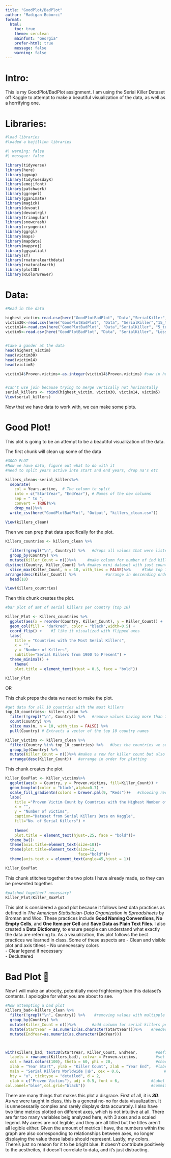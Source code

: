 ```yaml
---
title: "GoodPlot/BadPlot"
author: "Madigan Boborci"
format: 
  html:
    toc: true
    theme: cerulean
    mainfont: "Georgia"
    prefer-html: true
    message: false 
    warning: false 
---
```

# Intro: 
This is my GoodPlot/BadPlot assignment. I am using the Serial Killer Dataset off Kaggle to attempt to make a beautiful visualization of the data, as well as a horrifying one. 

# Libraries:
```r
#load libraries
#loaded a bajillion libraries

#| warning: false
#| messgae: false

library(tidyverse)
library(here)
library(ggmap)
library(tidytuesdayR)
library(emojifont)
library(patchwork)
library(ggrepel)
library(gganimate)
library(magick)
library(devout)
library(devoutrgl)
library(triangular)
library(snowcrash)
library(cryogenic)
library(ggrgl)
library(maps)
library(mapdata)
library(mapproj)
library(ggspatial)
library(sf)
library(rnaturalearthdata)
library(rnaturalearth)
library(plot3D)
library(RColorBrewer)

```
# Data:

```r
#Read in the data

highest_victim<-read.csv(here("GoodPlotBadPlot", "Data","SerialKiller", "Highest_victim_count.csv"))
victim30<-read.csv(here("GoodPlotBadPlot", "Data", "SerialKiller","15_to_30_victim_count.csv"))
victim14<-read.csv(here("GoodPlotBadPlot", "Data","SerialKiller", "5_to_14_victim_count.csv"))
victim5<-read.csv(here("GoodPlotBadPlot", "Data", "SerialKiller", "Lessthan_5_victim_count.csv"))


#take a gander at the data
head(highest_victim)
head(victim30)
head(victim14)
head(victim5)

victim14$Proven.victims<-as.integer(victim14$Proven.victims) #saw in head that one column was a character rather than an integer like the rest of the datasets


#can't use join because trying to merge vertically not horizontally
serial_killers <- rbind(highest_victim, victim30, victim14, victim5)
View(serial_killers)
```
Now that we have data to work with, we can make some plots.


# Good Plot!
This plot is going to be an attempt to be a beautiful visualization of the data.

The first chunk will clean up some of the data
```r
#GOOD PLOT
#Now we have data, figure out what to do with it 
#need to split years active into start and end years, drop na's etc

killers_clean<-serial_killers%>%
  separate(
    col = Years.active,  # The column to split
    into = c("StartYear", "EndYear"), # Names of the new columns
    sep = " to ",          
    convert = TRUE)%>%
    drop_na()%>%
  write_csv(here("GoodPlotBadPlot", "Output", "killers_clean.csv"))

View(killers_clean)

```

Then we can prep that data specifically for the plot.
```r
Killers_countries <- killers_clean %>%
  
  filter(!grepl("\n", Country)) %>%   #drops all values that were listed as multiple countries
  group_by(Country) %>%
  mutate(Killer_Count = n())%>%     #make column for number of ind killers per country
distinct(Country, Killer_Count) %>% #makes mini dataset with just country and # killers
  slice_max(Killer_Count, n = 10, with_ties = FALSE)%>%     #Take top 10 highest count of killers 
arrange(desc(Killer_Count)) %>%             #arrange in descending order for plot
  head(10) 

View(Killers_countries)
```
 
Then this chunk creates the plot.
```r
#bar plot of amt of serial killers per country (top 10)

Killer_Plot <- Killers_countries %>%
  ggplot(aes(x = reorder(Country, Killer_Count), y = Killer_Count)) +   #make countries go in order of no. of killers
  geom_col(fill = "darkred", color = "black",width=0.5) +
  coord_flip() +    #I like it visualized with flipped axes
  labs(
    title = "Countries with the Most Serial Killers",
    x = "",
    y = "Number of Killers",
    subtitle="Serial Killers from 1900 to Present") +
  theme_minimal() +
    theme(
    plot.title = element_text(hjust = 0.5, face = "bold"))

Killer_Plot
```

OR 


This chuk preps the data we need to make the plot.
```r
#get data for all 10 countries with the most killers
top_10_countries<- killers_clean %>%
  filter(!grepl("\n", Country)) %>%   #remove values having more than 1 country listed
  count(Country) %>%                   
  slice_max(n, n = 10, with_ties = FALSE) %>%
  pull(Country) # Extracts a vector of the top 10 country names   

Killer_victims <- killers_clean %>%
  filter(Country %in% top_10_countries) %>%   #Uses the countries we selected above
  group_by(Country) %>%
  mutate(Killer_Count = n())%>% #makes a row for killer count but also keeps the rest of the info
  arrange(desc(Killer_Count))   #arrange in order for plotting
```

This chunk creates the plot
```r
Killer_BoxPlot <- Killer_victims%>%
  ggplot(aes(x = Country, y = Proven.victims, fill=Killer_Count)) +
  geom_boxplot(color = "black",alpha=0.7) +
  scale_fill_gradientn(colors = brewer.pal(9, "Reds"))+   #choosing red for mt legend scale bar
  labs(
    title ="Proven Victim Count by Countries with the Highest Number of Serial Killers ",
    x = "",
    y = "Number of victims",
    caption="Dataset from Serial Killers Data on Kaggle",
    fill="No. of Serial Killers") +
 
    theme(
    plot.title = element_text(hjust=.25, face = "bold"))+
  theme_bw()+                                      
  theme(axis.title=element_text(size=10))+
  theme(plot.title=element_text(size=12,
                                face="bold"))+
  theme(axis.text.x = element_text(angle=45,hjust = 1))  

Killer_BoxPlot

```


This chunk stitches together the two plots I have already made, so they can be presented together. 
```r
#patched together? necessary?
Killer_Plot/Killer_BoxPlot
```

This plot is considered a good plot because it follows best data practices as defined in _The American Statistician-Data Organization in Spreadsheets_ by Broman and Woo. These practices include **Good Naming Conventions**, **No Empty Cells**, and **One Item per Cell** and **Save Data as Plain Text Files**. I also created a **Data Dictionary**, to ensure people can understand what exactly the data are referring to. As a visualization, this plot follows the best practices we learned in class. Some of these aspects are
-   Clean and visible plot and axis titless 
-   No unnecessary colors   
-   Clear legend if necessary  
-   Decluttered  

  
# Bad Plot 🤢
Now I will make an atrocity, potentially more frightening than this dataset's contents.
I apologize for what you are about to see.

```r
#Now attempting a bad plot
Killers_bad<-killers_clean %>%
  filter(!grepl("\n", Country)) %>%    #removing values with multipple countries
  group_by(Country) %>%              
  mutate(Killer_Count = n())%>%       #add column for serial killers per country
  mutate(StartYear = as.numeric(as.character(StartYear)))%>%    #needed all variables to be numbers
  mutate(EndYear=as.numeric(as.character(EndYear)))



with(Killers_bad, text3D(StartYear, Killer_Count, EndYear,        #define all axes
  labels = rownames(Killers_bad), colvar = Proven.victims,        #set legend
  col = heat.colors(100), theta = 60, phi = 20,                   #choose legend colors
  xlab = "Year Start", ylab = "Killer Count", zlab = "Year End",  #labels for axes
  main = "Serial Killers Worldwide 🔪🩸", cex = 0.6,                   #Title
  bty = "u", ticktype = "detailed", d = 2,                        
  clab = c("Proven Victims"), adj = 0.5, font = 6,              #Label for legend
col.panel="blue",col.grid="black"))                             #commit atrocity

```
There are many things that makes this plot a disgrace. First of all, it is **_3D_**. As we were taught in class, this is a general no-no for data visualization. It is unnecessarily complex and rarely displays data accurately. I also have two time metrics plotted on different axes, which is not intuitive at all. There are far too many variables beig analyzed here, with 3 axes and a scaled legend. My axees are not legible, and they are all titled but the titles aren't all legible either. Given the amount of metrics I have, the numbers within the graph are also corresponding to relationships between axes, no longer displaying the value those labels should represent. Lastly, my colors. There's just no reason for it to be bright blue. It doesn't contribute positively to the aestheitcs, it doesn't correlate to data, and it's just distracting. 











